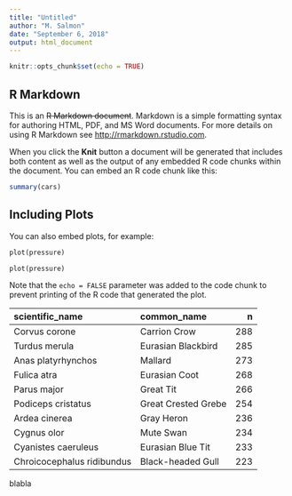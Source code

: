 ```yaml
---
title: "Untitled"
author: "M. Salmon"
date: "September 6, 2018"
output: html_document
---
```


```r
knitr::opts_chunk$set(echo = TRUE)
```

## R Markdown

This is an ~~R Markdown document~~. Markdown is a simple formatting syntax for authoring HTML, PDF, and MS Word documents. For more details on using R Markdown see <http://rmarkdown.rstudio.com>.

When you click the **Knit** button a document will be generated that includes both content as well as the output of any embedded R code chunks within the document. You can embed an R code chunk like this:

```r
summary(cars)
```

## Including Plots

You can also embed plots, for example:

```python
plot(pressure)
```

```python
plot(pressure)
```


Note that the `echo = FALSE` parameter was added to the code chunk to prevent printing of the R code that generated the plot.

| scientific\_name           | common\_name        |    n|
|:---------------------------|:--------------------|----:|
| Corvus corone              | Carrion Crow        |  288|
| Turdus merula              | Eurasian Blackbird  |  285|
| Anas platyrhynchos         | Mallard             |  273|
| Fulica atra                | Eurasian Coot       |  268|
| Parus major                | Great Tit           |  266|
| Podiceps cristatus         | Great Crested Grebe |  254|
| Ardea cinerea              | Gray Heron          |  236|
| Cygnus olor                | Mute Swan           |  234|
| Cyanistes caeruleus        | Eurasian Blue Tit   |  233|
| Chroicocephalus ridibundus | Black-headed Gull   |  223|

blabla
